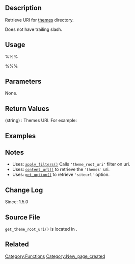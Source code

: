 == Description ==
Retrieve URI for [[Glossary#Theme|themes]] directory.

Does not have trailing slash. 

== Usage ==
%%%<?php get_theme_root_uri(); ?>%%%

== Parameters ==
None.

== Return Values ==
; (string) : Themes URI. For example: <pre>http://www.wordpress.org/wp-content/themes</pre>

== Examples ==
<!-- Need creative examples. Feel free to link to external examples. -->

== Notes ==
* Uses: [[Function_Reference/apply_filters|<tt>apply_filters()</tt>]] Calls <tt>'theme_root_uri'</tt> filter on uri.
* Uses: [[Function_Reference/content_url|<tt>content_url()</tt>]] to retrieve the <tt>'themes'</tt> uri.
* Uses: [[Function_Reference/get_option|<tt>get_option()</tt>]] to retrieve <tt>'siteurl'</tt> option.

== Change Log ==
Since: 1.5.0

== Source File ==

<tt>get_theme_root_uri()</tt> is located in {{Trac|wp-includes/theme.php}}.

== Related ==
<!--
    To Do:
    Need to find related functions.
    Need to create groups of functions and create templates to add them to a page quickly.
    Some functions may be related to many groups of functions.
-->
{{Theme Paths}}
{{Tag Footer}}

[[Category:Functions]]
[[Category:New_page_created]]